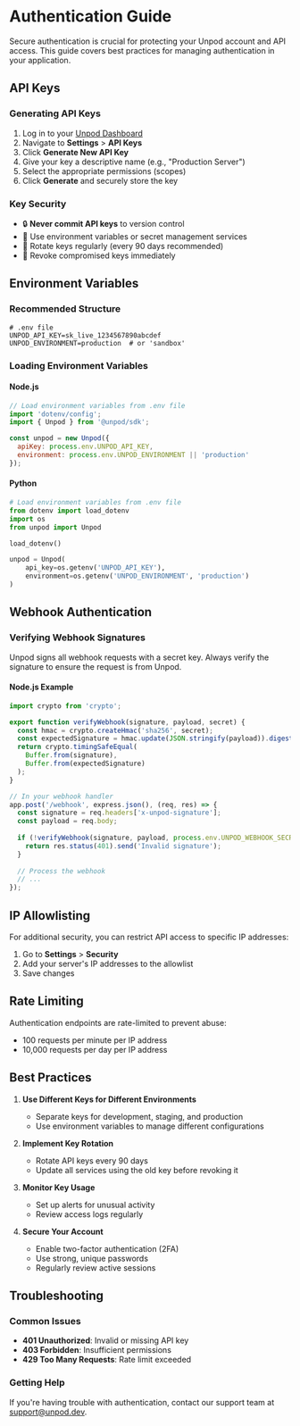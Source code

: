 # Authentication Guide

Secure authentication is crucial for protecting your Unpod account and API access. This guide covers best practices for managing authentication in your application.

## API Keys

### Generating API Keys

1. Log in to your [Unpod Dashboard](https://app.unpod.dev)
2. Navigate to **Settings** > **API Keys**
3. Click **Generate New API Key**
4. Give your key a descriptive name (e.g., "Production Server")
5. Select the appropriate permissions (scopes)
6. Click **Generate** and securely store the key

### Key Security

- 🔒 **Never commit API keys** to version control
- 🔑 Use environment variables or secret management services
- 🔄 Rotate keys regularly (every 90 days recommended)
- 🚫 Revoke compromised keys immediately

## Environment Variables

### Recommended Structure

```env
# .env file
UNPOD_API_KEY=sk_live_1234567890abcdef
UNPOD_ENVIRONMENT=production  # or 'sandbox'
```

### Loading Environment Variables

#### Node.js

```javascript
// Load environment variables from .env file
import 'dotenv/config';
import { Unpod } from '@unpod/sdk';

const unpod = new Unpod({
  apiKey: process.env.UNPOD_API_KEY,
  environment: process.env.UNPOD_ENVIRONMENT || 'production'
});
```

#### Python

```python
# Load environment variables from .env file
from dotenv import load_dotenv
import os
from unpod import Unpod

load_dotenv()

unpod = Unpod(
    api_key=os.getenv('UNPOD_API_KEY'),
    environment=os.getenv('UNPOD_ENVIRONMENT', 'production')
)
```

## Webhook Authentication

### Verifying Webhook Signatures

Unpod signs all webhook requests with a secret key. Always verify the signature to ensure the request is from Unpod.

#### Node.js Example

```javascript
import crypto from 'crypto';

export function verifyWebhook(signature, payload, secret) {
  const hmac = crypto.createHmac('sha256', secret);
  const expectedSignature = hmac.update(JSON.stringify(payload)).digest('hex');
  return crypto.timingSafeEqual(
    Buffer.from(signature),
    Buffer.from(expectedSignature)
  );
}

// In your webhook handler
app.post('/webhook', express.json(), (req, res) => {
  const signature = req.headers['x-unpod-signature'];
  const payload = req.body;
  
  if (!verifyWebhook(signature, payload, process.env.UNPOD_WEBHOOK_SECRET)) {
    return res.status(401).send('Invalid signature');
  }
  
  // Process the webhook
  // ...
});
```

## IP Allowlisting

For additional security, you can restrict API access to specific IP addresses:

1. Go to **Settings** > **Security**
2. Add your server's IP addresses to the allowlist
3. Save changes

## Rate Limiting

Authentication endpoints are rate-limited to prevent abuse:

- 100 requests per minute per IP address
- 10,000 requests per day per IP address

## Best Practices

1. **Use Different Keys for Different Environments**
   - Separate keys for development, staging, and production
   - Use environment variables to manage different configurations

2. **Implement Key Rotation**
   - Rotate API keys every 90 days
   - Update all services using the old key before revoking it

3. **Monitor Key Usage**
   - Set up alerts for unusual activity
   - Review access logs regularly

4. **Secure Your Account**
   - Enable two-factor authentication (2FA)
   - Use strong, unique passwords
   - Regularly review active sessions

## Troubleshooting

### Common Issues

- **401 Unauthorized**: Invalid or missing API key
- **403 Forbidden**: Insufficient permissions
- **429 Too Many Requests**: Rate limit exceeded

### Getting Help

If you're having trouble with authentication, contact our support team at support@unpod.dev.
